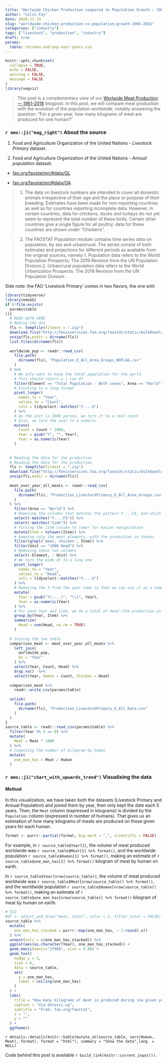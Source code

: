 ```yaml
---
title: "Worlwide Chicken Production compared to Population Growth — 1965-2015"
author: "Colin Fay"
date: 2020-11-13
slug: "worldwide-chicken-production-vs-population-growth-1965-2015"
categories: ["industry"]
tags: ["livestock", "production", "industry"]
draft: true
params:
  table: chicken-and-pop-over-years.csv
---
```


```r
knitr::opts_chunk$set(
  collapse = TRUE, 
  echo = FALSE, 
  warning = FALSE, 
  message = FALSE
)
library(vegviz)
```

> This post is a complementary view of our [Worlwide Meat Production — 1961-2018](https://dataviz.vg/post/greenhouse-by-diet-2000kcal/) blogpost.
In this post, we will compare meat production with the evolution of the population worldwide, notably answering the question: 
"For a given year, how many kilograms of meat are produced for one human?"

### `r emo::ji("mag_right")` About the source 

::: {.source}
1. Food and Agriculture Organization of the United Nations - _Livestock Primary_ dataset.

2. Food and Agriculture Organization of the United Nations - _Annual population_ dataset.
::: 

::: {.link}
+ [fao.org/faostat/en/#data/QL](https://www.fao.org/faostat/en/#data/QL)

+ [fao.org/faostat/en/#data/OA](http://www.fao.org/faostat/en/#data/OA)
:::

::: {.count}
> 1. The data on livestock numbers are intended to cover all domestic animals irrespective of their age and the place or purpose of their breeding. Estimates have been made for non-reporting countries as well as for countries reporting incomplete data. However, in certain countries, data for chickens, ducks and turkeys do not yet seem to represent the total number of these birds. Certain other countries give a single figure for all poultry; data for these countries are shown under “Chickens”.

> 2. The FAOSTAT Population module contains time series data on population, by sex and urban/rural. The series consist of both estimates and projections for different periods as available from the original sources, namely:1. Population data refers to the World Population Prospects: The 2019 Revision from the UN Population Division.2. Urban/rural population data refers to the World Urbanization Prospects: The 2018 Revision from the UN Population Division.
:::

Side note: the FAO 'Livestock Primary' comes in two flavors, the one with

```r
library(tidyverse)
library(emoGG)
if (!file.exists(
  params$table
)){
  # READ DATA HERE
  # Reding the dat
  fls <- tempfile(fileext = ".zip")
  download.file("http://fenixservices.fao.org/faostat/static/bulkdownloads/Population_E_All_Area_Groups.zip", fls)
  unzip(fls,exdir = dirname(fls))
  list.files(dirname(fls)) 
  
  worldwide_pop <- readr::read_csv(
    file.path(
      dirname(fls), "Population_E_All_Area_Groups_NOFLAG.csv"
    )
  ) %>%
    # We only want to keep the total population for the world
    # This should return a 1 row df
    filter(Element == "Total Population - Both sexes", Area == "World") %>%
    # Pivoting to a long format
    pivot_longer(
      names_to = "Year", 
      values_to = "Count", 
      cols = tidyselect::matches("Y....$")
    ) %>%
    # As the unit is 1000 person, we turn it to a real count
    # Also, we turn the year to a numeric
    mutate(
      Count = Count * 1000, 
      Year = gsub("Y", "", Year), 
      Year = as.numeric(Year)
    )
  
  
  # Reading the data for the production
  # Reading the data for the production
  fls <- tempfile(fileext = ".zip")
  download.file("http://fenixservices.fao.org/faostat/static/bulkdownloads/Production_LivestockPrimary_E_All_Area_Groups.zip", fls)
  unzip(fls,exdir = dirname(fls))
  
  meat_over_year_all_meats <- readr::read_csv(
    file.path(
      dirname(fls), "Production_LivestockPrimary_E_All_Area_Groups.csv"
    )
  ) %>%
    filter(Area == "World") %>%
    # Removing the columns that matches the pattern Y....F$, and which are encoded
    select(-matches("Y....F$")) %>%
    select(-matches("Code")) %>%
    # Turning the item column to lower for easier manipulation
    mutate(Item = tolower(Item)) %>%
    # keeping only the meat elements, with the production in tonnes
    filter(grepl('meat, chicken', Item)) %>%
    filter(Unit == "1000 Head") %>% 
    # Removing these two columns
    select(-Element, - Unit) %>%
    # We turn the wide df to a long one
    pivot_longer(
      names_to = "Year", 
      values_to = "Head", 
      cols = tidyselect::matches("Y....$")
    ) %>%
    # Removing the Y from the year name so that we can use it as a numeric
    mutate(
      Year = gsub("Y(....)", "\\1", Year), 
      Year = as.numeric(Year)
    ) %>%
    # For each Year and item, we do a total of Head (the production in tonnes)
    group_by(Year, Item) %>%
    summarize(
      Head = sum(Head, na.rm = TRUE)
    )
  
  # Joining the two table
  comparison_meat <- meat_over_year_all_meats %>%
    left_join(
      worldwide_pop, 
      by = "Year"
    ) %>%
    select(Year, Count, Head) %>%
    drop_na()  %>%
    select(Year, Human = Count, Chicken = Head)
  
  comparison_meat %>%
    readr::write_csv(params$table)
  
  unlink(
    file.path(
      dirname(fls), "Production_LivestockPrimary_E_All_Data.csv"
    )
  )
}
source_table <- readr::read_csv(params$table) %>%
  filter(Year %% 5 == 0) %>%
  mutate(
    Meat = Meat * 1000
  ) %>%
  # Computing the number of kilogram by human
  mutate(
    one_man_has = Meat / Human
  )

```


### `r emo::ji("chart_with_upwards_trend")` Visualising the data

#### Method

In this visualization, we have taken both the datasets (Livestock Primary and Annual Population) and joined them by year, then only kept the date each 5 years. 
Then, the `Meat` column (expressed in kilograms) is divided by the `Population` column (expressed in number of humans). 
That gives us an estimation of how many kilograms of meats are produced on these given years for each human.

```r
format <- purrr::partial(format, big.mark = ",", scientific = FALSE)
```


For example, in `r source_table$Year[1]`, the volume of meat produced worldwide was `r source_table$Meat[1] %>% format()`, and the worldwide population `r source_table$Human[1] %>% format()`, making an estimate of `r source_table$one_man_has[1] %>% format()` kilogram of meat by human on earth. 

In `r source_table$Year[nrow(source_table)]`, the volume of meat produced worldwide was `r source_table$Meat[nrow(source_table)] %>% format()`, and the worldwide population `r source_table$Human[nrow(source_table)] %>% format()`, making an estimate of `r source_table$one_man_has[nrow(source_table)] %>% format()` kilogram of meat by human on earth. 


```r
# VIZ
#df <- adjust_and_draw("meat, total", color = 2, filter_total = FALSE)
source_table %>%
  mutate(
    one_man_has_stacked = purrr::map(one_man_has, ~ 1:round(.x))
  ) %>% 
  unnest(cols = c(one_man_has_stacked)) %>%
  ggplot(aes(as.character(Year), one_man_has_stacked)) + 
  geom_emoji(emoji="1f969", size = 0.08) + 
  geom_text(
    nudge_y = 3,
    size = 6,
    data = source_table, 
    aes(
      y = one_man_has, 
      label = ceiling(one_man_has)
    )
  ) + 
  labs(
    title = "How many kilograms of meat is produced during \na given year for one human? 1965-2015",
    caption = "Via dataviz.vg",
    subtitle = "From: fao.org/faostat",
    x = "",
    y = ""
  ) +  
  ggtheme()
```

`r details::details(knitr::kable(mutate_at(source_table, vars(Human, Meat), format), format = "html"), summary = "Show the data",lang  = NULL)`

::: {.code}
Code behind this post is available `r build_link(knitr::current_input())`. 
:::
